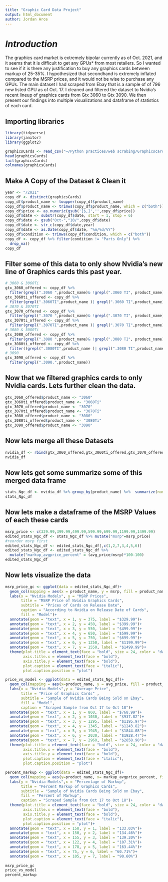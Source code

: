---
title: "Graphic Card Data Project"
output: html_document
author: Jordan Arce
---
# *Introduction*
The graphics card market is extremely bipolar currently as of Oct. 2021, and it seems that it is difficult to get any GPUs* from most retailers. So I wanted to see if it is 
there any justification to buy any graphics cards between markup of 25-35%. I hypothesized that secondhand is extremely inflated compared to the MSRP prices, and it would not be 
wise to purchase any GPUs. The main dataset I had scraped from Ebay that is a sample of of 796 new listed GPU as of Oct. 17. I cleaned and filtered the dataset to Nvidia's 
recent lineup of graphics cards from Gtx 3060 to Gtx 3090. We then present our findings into multiple visualizations and dataframe of statistics of each card. 


## Importing libraries
```{r Libraries, results='hold'}
library(tidyverse)
library(janitor)
library(ggplot2)
```

```{r Importing the Dataset}
graphicsCards <- read_csv("~/Python practices/web scrabing/Graphicscards_18-Oct-2021.csv")
head(graphicsCards)
tail(graphicsCards)
colnames(graphicsCards)
```
## Make A Copy of the Dataset & Clean it
```{r Cleaning some of the main Dataset}
year <- "/2021"
copy_df <- distinct(graphicsCards)
copy_df$product_name <- toupper(copy_df$product_name)
copy_df$product_name <- trimws(copy_df$product_name, which = c("both"))
copy_df$price <- as.numeric(gsub('[$,]','',copy_df$price))
copy_df$date <- substr(copy_df$date, start = 1, stop = 6) 
copy_df$date <- gsub("Oct-","10/",copy_df$date)
copy_df$date <- str_c(copy_df$date,year)
copy_df$date <- as.Date(copy_df$date, "%m/%d/%Y")
copy_df$condition <- trimws(copy_df$condition, which = c("both"))
copy_df <- copy_df %>% filter(condition != "Parts Only") %>% 
  drop_na()
copy_df
```



## Filter some of this data to only show Nvidia's new line of Graphics cards this past year.
```{r Filtering Nvedia Cards}
# 3060 & 3060Ti 
gtx_3060_offered <- copy_df %>% 
  filter(grepl(".3060 ",product_name)& !grepl(".3060 TI", product_name))
gtx_3060ti_offered <- copy_df %>% 
  filter(grepl(".3060TI",product_name )| grepl(".3060 TI",product_name))
# 3070 & 3070TI
gtx_3070_offered <- copy_df %>% 
  filter(grepl(".3070 ",product_name)& !grepl(".3070 TI", product_name))
gtx_3070ti_offered <- copy_df %>% 
  filter(grepl(".3070TI",product_name )| grepl(".3070 TI",product_name))
# 3080 & 3080Ti
gtx_3080_offered <- copy_df %>% 
  filter(grepl(".3080 ",product_name)& !grepl(".3080 TI", product_name))
gtx_3080ti_offered <- copy_df %>% 
  filter((grepl(".3080TI",product_name )| grepl(".3080 TI",product_name))& price > 500)
# 3090
gtx_3090_offered <- copy_df %>% 
  filter(grepl(".3090.",product_name))

```

## Now that we filtered graphics cards to only Nvidia cards. Lets further clean the data.
```{r}

gtx_3060_offered$product_name <- "3060"
gtx_3060ti_offered$product_name <- "3060Ti"
gtx_3070_offered$product_name <- "3070"
gtx_3070ti_offered$product_name <- "3070Ti"
gtx_3080_offered$product_name <- "3080"
gtx_3080ti_offered$product_name <- "3080Ti"
gtx_3090_offered$product_name <- "3090"

```

## Now lets merge all these Datasets
```{r}
nvidia_df <- rbind(gtx_3060_offered,gtx_3060ti_offered,gtx_3070_offered,gtx_3070ti_offered,gtx_3080_offered,gtx_3080ti_offered,gtx_3090_offered)
nvidia_df
```


## Now lets get some summarize some of this merged data frame
```{r}
stats_Ngc_df <- nvidia_df %>% group_by(product_name) %>%  summarize(num_of_models = n(),avg_price = mean(price), sd = sd(price), max_price = max(price), min_price = min(price))
stats_Ngc_df
```
## Now lets make a dataframe of the MSRP Values of each these cards
```{r}

msrp_price <- c(329.99,399.99,499.99,599.99,699.99,1199.99,1499.99)
edited_stats_Ngc_df <- stats_Ngc_df %>% mutate("msrp"=msrp_price)
#reorder msrp first 
edited_stats_Ngc_df <- edited_stats_Ngc_df[,c(1,2,7,3,4,5,6)]
edited_stats_Ngc_df <- edited_stats_Ngc_df %>% 
  mutate("markup_avgprice_percent" = (avg_price/msrp)*100-100)
edited_stats_Ngc_df
```

## Now lets visualize the data
```{r}
msrp_price_gc <- ggplot(data = edited_stats_Ngc_df)+
  geom_col(mapping = aes(x = product_name, y = msrp, fill = product_name))+
  labs(x = "Nvidia Models", y = "MSRP Prices",
       title = "MSRP Price of Nvidia Graphics Cards",
       subtitle = "Prices of Cards on Release Date",
       caption = "According to Nvidia on Release Date of Cards",
       fill = "Model")+
  annotate(geom = "text", x = 1, y = 375, label = "$329.99")+
  annotate(geom = "text", x = 2, y = 450, label = "$399.99")+
  annotate(geom = "text", x = 3, y = 550, label = "$499.99")+
  annotate(geom = "text", x = 4, y = 650, label = "$599.99")+
  annotate(geom = "text", x = 5, y = 750, label = "$699.99")+
  annotate(geom = "text", x = 6, y = 1250, label = "$1199.99")+
  annotate(geom = "text", x = 7, y = 1550, label = "$1499.99")+
  theme(plot.title = element_text(face = "bold", size = 24, color = "dark green"),
        axis.title.x = element_text(face = "bold"),
        axis.title.y = element_text(face = "bold"),
        plot.caption = element_text(face = "italic"),
        plot.caption.position = "plot")

price_vs_model <- ggplot(data = edited_stats_Ngc_df)+
  geom_col(mapping = aes(x=product_name, y = avg_price, fill = product_name))+
  labs(x = "Nvidia Models",y = "Average Price",
       title = "Price of Graphics Cards" ,
       subtitle = "Sample of Nvidia Cards Being Sold on Ebay",
       fill = "Model",
       caption = "Scraped Sample from Oct 17 to Oct 18")+
  annotate(geom = "text", x = 1, y = 860, label = "$768.99")+
  annotate(geom = "text", x = 2, y = 1030, label = "$937.82")+
  annotate(geom = "text", x = 3, y = 1295, label = "$1195.97")+
  annotate(geom = "text", x = 4, y = 1345, label = "$1243.82")+
  annotate(geom = "text", x = 5, y = 1945, label = "$1844.08")+
  annotate(geom = "text", x = 6, y = 2030, label = "$1928.47")+
  annotate(geom = "text", x = 7, y = 2960, label = "$2858.98")+
  theme(plot.title = element_text(face = "bold", size = 24, color = "dark green"),
        axis.title.x = element_text(face = "bold"),
        axis.title.y = element_text(face = "bold"),
        plot.caption = element_text(face = "italic"),
        plot.caption.position = "plot")

percent_markup <- ggplot(data = edited_stats_Ngc_df)+
  geom_col(mapping = aes(y=product_name, x= markup_avgprice_percent, fill = markup_avgprice_percent))+
  labs(y = "Nvidia Models",x = "Percentage of Markup",
       title = "Percent Markup of Graphics Cards",
       subtitle = "Sample of Nvidia Cards Being Sold on Ebay",
       fill = "Percent of Markup",
       caption = "Scraped Sample from Oct 17 to Oct 18")+
  theme(plot.title = element_text(face = "bold", size = 24, color = "dark green"),
        axis.title.x = element_text(face = "bold"),
        axis.title.y = element_text(face = "bold"),
        plot.caption = element_text(face = "italic"),
        plot.caption.position = "plot")+
  annotate(geom = "text", x = 150, y = 1, label = "133.03%")+
  annotate(geom = "text", x = 150, y = 2, label = "134.46%")+
  annotate(geom = "text", x = 155, y = 3, label = "139.20%")+
  annotate(geom = "text", x = 122, y = 4, label = "107.31%")+
  annotate(geom = "text", x = 178, y = 5, label = "163.44%")+
  annotate(geom = "text", x = 75, y = 6, label = "60.71%")+
  annotate(geom = "text", x = 105, y = 7, label = "90.60%")
  
msrp_price_gc
price_vs_model
percent_markup
```










































